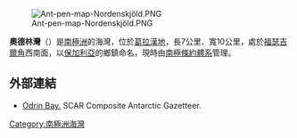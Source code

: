 {{no footnotes|time=2013-10-27T05:45:05+00:00}}
[[Image:Ant-pen-map-Nordenskjöld.PNG|thumb]]

'''奧德林灣'''（{{lang-bg|Одрински залив}}）是[[南極洲|南極洲]]的海灣，位於[[葛拉漢地|葛拉漢地]]，長7公里、寬10公里，處於[[福瑟吉爾角|福瑟吉爾角]]西南面，以[[保加利亞|保加利亞]]的鄉鎮命名，現時由[[南極條約體系|南極條約體系]]管理。

{{coord|64|34|40|S|60|20|30|W|display=title}}

==外部連結==
* [http://data.aad.gov.au/aadc/gaz/scar/display_name.cfm?gaz_id=137259 Odrin Bay.]{{Wayback|url=http://data.aad.gov.au/aadc/gaz/scar/display_name.cfm?gaz_id=137259 |date=20120614040806 }} SCAR Composite Antarctic Gazetteer.

{{DEFAULTSORT:Odrin Bay}}
[[Category:南極洲海灣|Category:南極洲海灣]]


{{NordenskjöldCoast-geo-stub}}